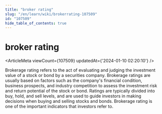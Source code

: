 ```yaml
---
title: "broker rating"
slug: "/en/learn/wiki/brokerrating-107509"
id: "107509"
hide_table_of_contents: true
---
```



<Breadcrumbs current="broker rating" />

# broker rating

<ArticleMeta viewCount={107509} updatedAt={'2024-01-10 02:20:10'} />
<div className='border-solid border-b border-t-0 my-4 border-[var(--ifm-color-gray-300)]' />

Brokerage rating refers to the act of evaluating and judging the investment value of a stock or bond by a securities company. Brokerage ratings are usually based on factors such as the company's financial condition, business prospects, and industry competition to assess the investment risk and return potential of the stock or bond. Ratings are typically divided into buy, hold, and sell levels, and are used to guide investors in making decisions when buying and selling stocks and bonds. Brokerage rating is one of the important indicators that investors refer to.
